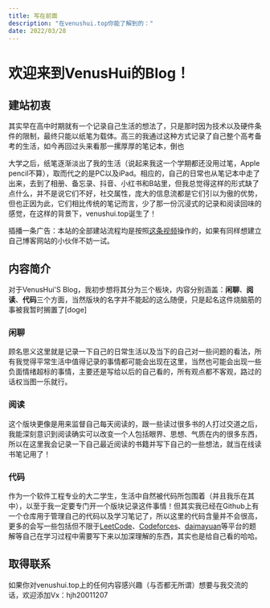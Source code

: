 ```yaml
---
title: 写在前面
description: "在venushui.top你能了解到的："
date: 2022/03/28
---
```


# 欢迎来到VenusHui的Blog！

## 建站初衷

其实早在高中时期就有一个记录自己生活的想法了，只是那时因为技术以及硬件条件的限制，最终只能以纸笔为载体。高三的我通过这种方式记录了自己整个高考备考的生活，如今再回过头来看那一摞厚厚的笔记本，倒也

大学之后，纸笔逐渐淡出了我的生活（说起来我这一个学期都还没用过笔，Apple pencil不算），取而代之的是PC以及iPad。相应的，自己的日常也从笔记本中走了出来，去到了相册、备忘录、抖音、小红书和B站里，但我总觉得这样的形式缺了点什么，并不是说它们不好，社交属性，庞大的信息流都是它们引以为傲的优势，但也正因为此，它们相比传统的笔记而言，少了那一份沉浸式的记录和阅读回味的感觉，在这样的背景下，venushui.top诞生了！

插播一条广告：本站的全部建站流程均是按照[这条视频](https://www.bilibili.com/video/BV1634y147u3)操作的，如果有同样想建立自己博客网站的小伙伴不妨一试。

## 内容简介

对于VenusHui'S Blog，我初步想将其分为三个板块，内容分别涵盖：**闲聊**、**阅读**、**代码**三个方面，当然版块的名字并不能起的这么随便，只是起名这件烧脑筋的事被我暂时搁置了[doge]

### 闲聊

顾名思义这里就是记录一下自己的日常生活以及当下的自己对一些问题的看法，所有我觉得平常生活中值得记录的事情都可能会出现在这里，当然也可能会出现一些负面情绪超标的事情，主要还是写给以后的自己看的，所有观点都不客观，路过的话权当图一乐就行。

### 阅读

这个版块更像是用来监督自己每天阅读的，跟一些读过很多书的人打过交道之后，我能深刻意识到阅读确实可以改变一个人包括眼界、思想、气质在内的很多东西，所以在这里我会记录一下自己最近阅读的书籍并写下自己的一些想法，就当在线读书笔记用了！

### 代码

作为一个软件工程专业的大二学生，生活中自然被代码所包围着（并且我乐在其中），以至于我一定要专门开一个版块记录这件事情！但其实我已经在Github上有一个仓库用于管理自己的代码以及学习笔记了，所以这里的代码含量并不会很高，更多的会写一些包括但不限于[LeetCode](https://leetcode-cn.com/)、[Codeforces](https://codeforces.com/)、[daimayuan](http://oj.daimayuan.top/)等平台的题解等自己在学习过程中需要写下来以加深理解的东西，其实也是给自己看的哈哈。

## 取得联系

如果你对venushui.top上的任何内容感兴趣（与否都无所谓）想要与我交流的话，欢迎添加Vx：hjh20011207
